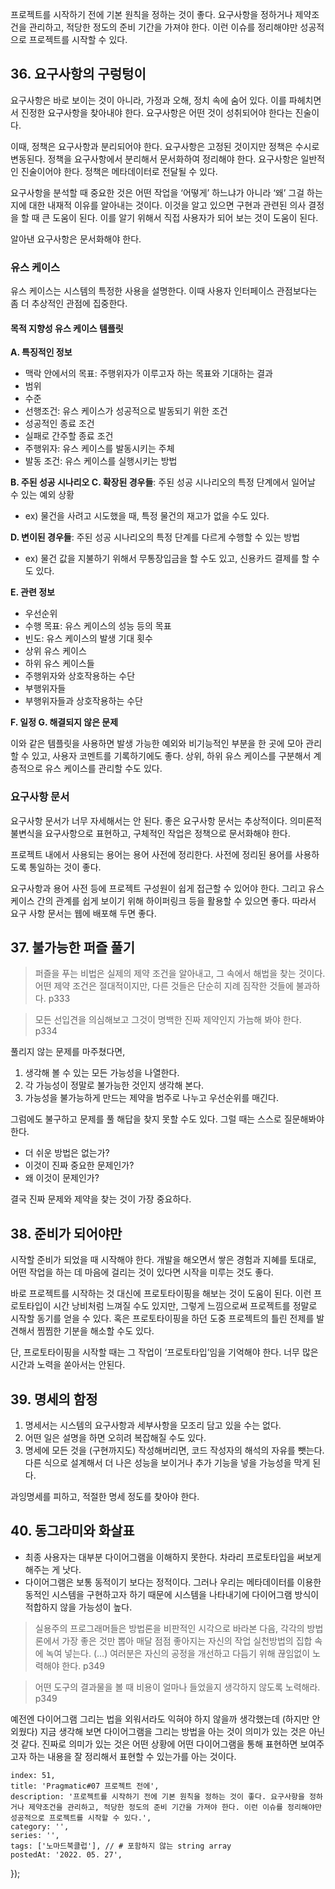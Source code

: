 
프로젝트를 시작하기 전에 기본 원칙을 정하는 것이 좋다. 요구사항을 정하거나 제약조건을 관리하고, 적당한 정도의 준비 기간을 가져야 한다. 이런 이슈를 정리해야만 성공적으로 프로젝트를 시작할 수 있다.

## 36. 요구사항의 구렁텅이

요구사항은 바로 보이는 것이 아니라, 가정과 오해, 정치 속에 숨어 있다. 이를 파헤치면서 진정한 요구사항을 찾아내야 한다. 요구사항은 어떤 것이 성취되어야 한다는 진술이다.

이때, 정책은 요구사항과 분리되어야 한다. 요구사항은 고정된 것이지만 정책은 수시로 변동된다. 정책을 요구사항에서 분리해서 문서화하여 정리해야 한다. 요구사항은 일반적인 진술이어야 한다. 정책은 메타데이터로 전달될 수 있다.

요구사항을 분석할 때 중요한 것은 어떤 작업을 ‘어떻게’ 하느냐가 아니라 ‘왜’ 그걸 하는지에 대한 내재적 이유를 알아내는 것이다. 이것을 알고 있으면 구현과 관련된 의사 결정을 할 때 큰 도움이 된다. 이를 알기 위해서 직접 사용자가 되어 보는 것이 도움이 된다.

알아낸 요구사항은 문서화해야 한다.

### 유스 케이스

유스 케이스는 시스템의 특정한 사용을 설명한다. 이때 사용자 인터페이스 관점보다는 좀 더 추상적인 관점에 집중한다.

#### 목적 지향성 유스 케이스 템플릿

**A. 특징적인 정보**
- 맥락 안에서의 목표: 주행위자가 이루고자 하는 목표와 기대하는 결과
- 범위
- 수준
- 선행조건: 유스 케이스가 성공적으로 발동되기 위한 조건
- 성공적인 종료 조건
- 실패로 간주할 종료 조건
- 주행위자: 유스 케이스를 발동시키는 주체
- 발동 조건: 유스 케이스를 실행시키는 방법


**B. 주된 성공 시나리오
C. 확장된 경우들**: 주된 성공 시나리오의 특정 단계에서 일어날 수 있는 예외 상황

- ex) 물건을 사려고 시도했을 때, 특정 물건의 재고가 없을 수도 있다.


**D. 변이된 경우들**: 주된 성공 시나리오의 특정 단계를 다르게 수행할 수 있는 방법
- ex) 물건 값을 지불하기 위해서 무통장입금을 할 수도 있고, 신용카드 결제를 할 수도 있다.

**E. 관련 정보**
- 우선순위
- 수행 목표: 유스 케이스의 성능 등의 목표
- 빈도: 유스 케이스의 발생 기대 횟수
- 상위 유스 케이스
- 하위 유스 케이스들
- 주행위자와 상호작용하는 수단
- 부행위자들
- 부행위자들과 상호작용하는 수단

**F. 일정
G. 해결되지 않은 문제**

이와 같은 템플릿을 사용하면 발생 가능한 예외와 비기능적인 부분을 한 곳에 모아 관리할 수 있고, 사용자 코멘트를 기록하기에도 좋다. 상위, 하위 유스 케이스를 구분해서 계층적으로 유스 케이스를 관리할 수도 있다.

### 요구사항 문서

요구사항 문서가 너무 자세해서는 안 된다. 좋은 요구사항 문서는 추상적이다. 의미론적 불변식을 요구사항으로 표현하고, 구체적인 작업은 정책으로 문서화해야 한다.

프로젝트 내에서 사용되는 용어는 용어 사전에 정리한다. 사전에 정리된 용어를 사용하도록 통일하는 것이 좋다.

요구사항과 용어 사전 등에 프로젝트 구성원이 쉽게 접근할 수 있어야 한다. 그리고 유스 케이스 간의 관계를 쉽게 보이기 위해 하이퍼링크 등을 활용할 수 있으면 좋다. 따라서 요구 사항 문서는 웹에 배포해 두면 좋다.

## 37. 불가능한 퍼즐 풀기

> 퍼즐을 푸는 비법은 실제의 제약 조건을 알아내고, 그 속에서 해법을 찾는 것이다. 어떤 제약 조건은 절대적이지만, 다른 것들은 단순히 지례 짐작한 것들에 불과하다. p333

> 모든 선입견을 의심해보고 그것이 명백한 진짜 제약인지 가늠해 봐야 한다. p334

풀리지 않는 문제를 마주쳤다면,

1. 생각해 볼 수 있는 모든 가능성을 나열한다.
2. 각 가능성이 정말로 불가능한 것인지 생각해 본다.
3. 가능성을 불가능하게 만드는 제약을 범주로 나누고 우선순위를 매긴다.

그럼에도 불구하고 문제를 풀 해답을 찾지 못할 수도 있다. 그럴 때는 스스로 질문해봐야 한다.

- 더 쉬운 방법은 없는가?
- 이것이 진짜 중요한 문제인가?
- 왜 이것이 문제인가?

결국 진짜 문제와 제약을 찾는 것이 가장 중요하다.

## 38. 준비가 되어야만

시작할 준비가 되었을 때 시작해야 한다. 개발을 해오면서 쌓은 경험과 지혜를 토대로, 어떤 작업을 하는 데 마음에 걸리는 것이 있다면 시작을 미루는 것도 좋다.

바로 프로젝트를 시작하는 것 대신에 프로토타이핑을 해보는 것이 도움이 된다. 이런 프로토타입이 시간 낭비처럼 느껴질 수도 있지만, 그렇게 느낌으로써 프로젝트를 정말로 시작할 동기를 얻을 수 있다. 혹은 프로토타이핑을 하던 도중 프로젝트의 틀린 전제를 발견해서 찜찜한 기분을 해소할 수도 있다.

단, 프로토타이핑을 시작할 때는 그 작업이 ‘프로토타입’임을 기억해야 한다. 너무 많은 시간과 노력을 쏟아서는 안된다.

## 39. 명세의 함정

1. 명세서는 시스템의 요구사항과 세부사항을 모조리 담고 있을 수는 없다.
2. 어떤 일은 설명을 하면 오히려 복잡해질 수도 있다.
3. 명세에 모든 것을 (구현까지도) 작성해버리면, 코드 작성자의 해석의 자유를 뺏는다. 다른 식으로 설계해서 더 나은 성능을 보이거나 추가 기능을 넣을 가능성을 막게 된다.

과잉명세를 피하고, 적절한 명세 정도를 찾아야 한다.


## 40. 동그라미와 화살표

- 최종 사용자는 대부분 다이어그램을 이해하지 못한다. 차라리 프로토타입을 써보게 해주는 게 낫다.
- 다이어그램은 보통 동적이기 보다는 정적이다. 그러나 우리는 메타데이터를 이용한 동적인 시스템을 구현하고자 하기 때문에 시스템을 나타내기에 다이어그램 방식이 적합하지 않을 가능성이 높다.

> 실용주의 프로그래머들은 방법론을 비판적인 시각으로 바라본 다음, 각각의 방법론에서 가장 좋은 것만 뽑아 매달 점점 좋아지는 자신의 작업 실천방법의 집합 속에 녹여 넣는다. (…) 여러분은 자신의 공정을 개선하고 다듬기 위해 끊임없이 노력해야 한다. p349

> 어떤 도구의 결과물을 볼 때 비용이 얼마나 들었을지 생각하지 않도록 노력해라. p349

예전엔 다이어그램 그리는 법을 외워서라도 익혀야 하지 않을까 생각했는데 (하지만 안 외웠다) 지금 생각해 보면 다이어그램을 그리는 방법을 아는 것이 의미가 있는 것은 아닌 것 같다. 진짜로 의미가 있는 것은 어떤 상황에 어떤 다이어그램을 통해 표현하면 보여주고자 하는 내용을 잘 정리해서 표현할 수 있는가를 아는 것이다.

    index: 51,
    title: 'Pragmatic#07 프로젝트 전에',
    description: '프로젝트를 시작하기 전에 기본 원칙을 정하는 것이 좋다. 요구사항을 정하거나 제약조건을 관리하고, 적당한 정도의 준비 기간을 가져야 한다. 이런 이슈를 정리해야만 성공적으로 프로젝트를 시작할 수 있다.',
    category: '',
    series: '',
    tags: ['노마드북클럽'], // # 포함하지 않는 string array
    postedAt: '2022. 05. 27',
});